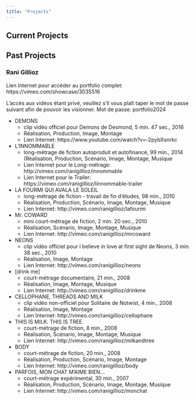 ```yaml
---
title: "Projects"
---
```


## Current Projects

## Past Projects

### Rani Gillioz


Lien Internet pour accéder au portfolio complet: https://vimeo.com/showcase/3035516 

L'accès aux vidéos étant privé, veuillez s'il vous plaît taper le mot de passe suivant afin de pouvoir les visionner. Mot de passe: portfolio2024

- DEMONS 
    - clip vidéo officiel pour Demons de Desmond, 5 min. 47 sec., 2016
    - Réalisation, Production, Image, Montage
    - Lien Internet: https://www.youtube.com/watch?v=-2pybXsnrkc 

- L'INNOMMABLE 
    - long-métrage de fiction autoproduit et autofinancé, 99 min., 2014 
(Réalisation, Production, Scénario, Image, Montage, Musique
    - Lien Internet pour le Long-métrage: http://vimeo.com/ranigillioz/innommable 
    - Lien Internet pour le Trailer: https://vimeo.com/ranigillioz/linnommable-trailer

- LA FOURMI QUI AVALA LE SOLEIL 
    - long-métrage de fiction - travail de fin d'études, 98 min., 2010
    - Réalisation, Production, Scénario, Image, Montage, Musique
    - Lien Internet: http://vimeo.com/ranigillioz/lafourmi

- Mr. COWARD 
    - mini court-métrage de fiction, 2 min. 20 sec., 2010
    - Réalisation, Scénario, Image, Montage, Musique
    - Lien Internet: http://vimeo.com/ranigillioz/mrcoward

- NEONS 
    - clip vidéo officiel pour I believe in love at first sight de Neons, 3 min. 38 sec., 2010
    - Réalisation, Image, Montage
    - Lien Internet: http://vimeo.com/ranigillioz/neons

- [drink me] 
    - court-métrage documentaire, 21 min., 2008
    - Réalisation, Image, Montage, Musique
    - Lien Internet: http://vimeo.com/ranigillioz/drinkme

- CELLOPHANE, THREADS AND MILK 
    - clip vidéo non-officiel pour Solitaire de Notwist, 4 min., 2008
    - Réalisation, Image, Montage
    - Lien Internet: http://vimeo.com/ranigillioz/cellophane

- THIS IS MILK. THIS IS TREE. 
    - court-métrage de fiction, 8 min., 2008
    - Réalisation, Scénario, Image, Montage, Musique
    - Lien Internet: http://vimeo.com/ranigillioz/milkandtree

- BODY 
    - court-métrage de fiction, 20 min., 2008
    - Réalisation, Production, Scénario, Image, Montage
    - Lien Internet: http://vimeo.com/ranigillioz/body

- PARFOIS, MON CHAT M'AIME BIEN… 
    - court-métrage expérimental, 30 min., 2007
    - Réalisation, Production, Scénario, Image, Montage, Musique
    - Lien Internet: http://vimeo.com/ranigillioz/monchat
